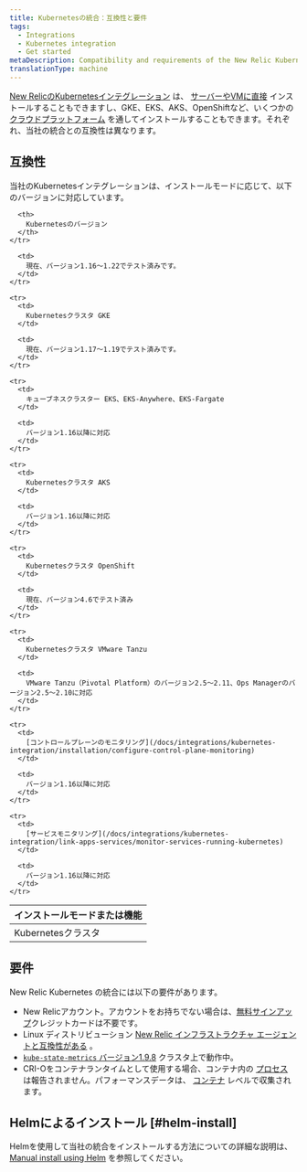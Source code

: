 ```yaml
---
title: Kubernetesの統合：互換性と要件
tags:
  - Integrations
  - Kubernetes integration
  - Get started
metaDescription: Compatibility and requirements of the New Relic Kubernetes integration.
translationType: machine
---
```


[New RelicのKubernetesインテグレーション](/docs/integrations/kubernetes-integration/get-started/introduction-kubernetes-integration) は、 [サーバーやVMに直接](/docs/integrations/kubernetes-integration/installation/kubernetes-installation-configuration#install) インストールすることもできますし、GKE、EKS、AKS、OpenShiftなど、いくつかの [クラウドプラットフォーム](/docs/integrations/kubernetes-integration/installation/kubernetes-installation-configuration#cloud-platforms) を通してインストールすることもできます。それぞれ、当社の統合との互換性は異なります。

## 互換性

当社のKubernetesインテグレーションは、インストールモードに応じて、以下のバージョンに対応しています。

<table>
  <thead>
    <tr>
      <th style={{ width: "300px" }}>
        インストールモードまたは機能
      </th>

      <th>
        Kubernetesのバージョン
      </th>
    </tr>
  </thead>

  <tbody>
    <tr>
      <td>
        Kubernetesクラスタ
      </td>

      <td>
        現在、バージョン1.16～1.22でテスト済みです。
      </td>
    </tr>

    <tr>
      <td>
        Kubernetesクラスタ GKE
      </td>

      <td>
        現在、バージョン1.17～1.19でテスト済みです。
      </td>
    </tr>

    <tr>
      <td>
        キューブネスクラスター EKS、EKS-Anywhere、EKS-Fargate
      </td>

      <td>
        バージョン1.16以降に対応
      </td>
    </tr>

    <tr>
      <td>
        Kubernetesクラスタ AKS
      </td>

      <td>
        バージョン1.16以降に対応
      </td>
    </tr>

    <tr>
      <td>
        Kubernetesクラスタ OpenShift
      </td>

      <td>
        現在、バージョン4.6でテスト済み
      </td>
    </tr>

    <tr>
      <td>
        Kubernetesクラスタ VMware Tanzu
      </td>

      <td>
        VMware Tanzu（Pivotal Platform）のバージョン2.5～2.11、Ops Managerのバージョン2.5～2.10に対応
      </td>
    </tr>

    <tr>
      <td>
        [コントロールプレーンのモニタリング](/docs/integrations/kubernetes-integration/installation/configure-control-plane-monitoring)
      </td>

      <td>
        バージョン1.16以降に対応
      </td>
    </tr>

    <tr>
      <td>
        [サービスモニタリング](/docs/integrations/kubernetes-integration/link-apps-services/monitor-services-running-kubernetes)
      </td>

      <td>
        バージョン1.16以降に対応
      </td>
    </tr>
  </tbody>
</table>

## 要件

New Relic Kubernetes の統合には以下の要件があります。

* New Relicアカウント。アカウントをお持ちでない場合は、[無料サインアップ](https://newrelic.com/signup)クレジットカードは不要です。
* Linux ディストリビューション [New Relic インフラストラクチャ エージェントと互換性がある](/docs/infrastructure/new-relic-infrastructure/getting-started/compatibility-requirements-new-relic-infrastructure#operating-systems) 。
* [`kube-state-metrics` バージョン1.9.8](https://github.com/kubernetes/kube-state-metrics) クラスタ上で動作中。
* CRI-Oをコンテナランタイムとして使用する場合、コンテナ内の [プロセス](/attribute-dictionary/?event=ProcessSample) は報告されません。パフォーマンスデータは、 [コンテナ](/docs/integrations/kubernetes-integration/understand-use-data/find-use-your-kubernetes-data#container-data) レベルで収集されます。

## Helmによるインストール [#helm-install]

Helmを使用して当社の統合をインストールする方法についての詳細な説明は、 [Manual install using Helm](/docs/integrations/kubernetes-integration/installation/install-kubernetes-integration-using-helm#h2-compatibility-and-requirements) を参照してください。
